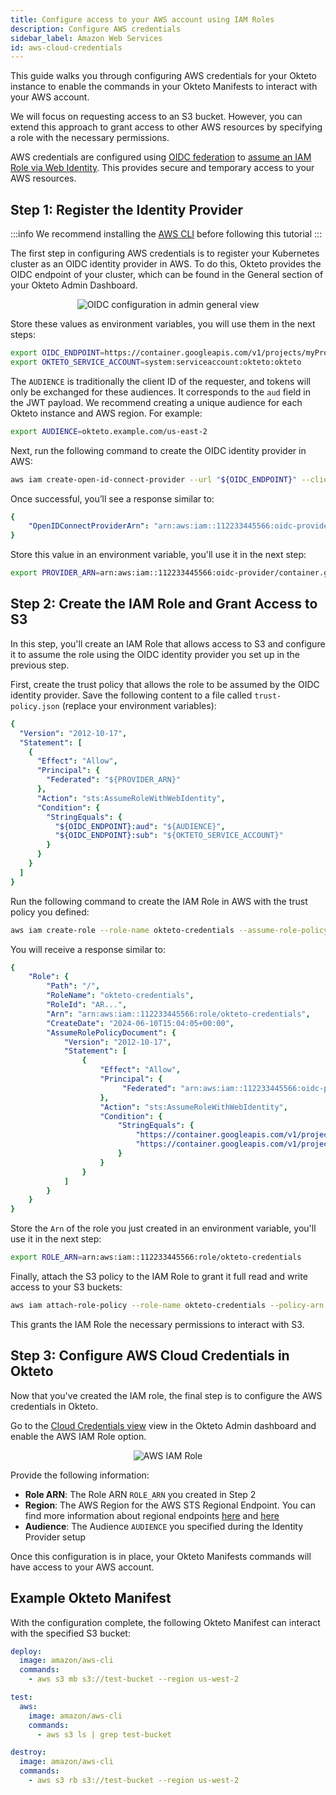 ```yaml
---
title: Configure access to your AWS account using IAM Roles
description: Configure AWS credentials
sidebar_label: Amazon Web Services
id: aws-cloud-credentials
---
```


This guide walks you through configuring AWS credentials for your Okteto instance to enable the commands in your Okteto Manifests to interact with your AWS account.

We will focus on requesting access to an S3 bucket. However, you can extend this approach to grant access to other AWS resources by specifying a role with the necessary permissions.

AWS credentials are configured using [OIDC federation](https://docs.aws.amazon.com/IAM/latest/UserGuide/id_roles_providers_oidc.html) to [assume an IAM Role via Web Identity](https://docs.aws.amazon.com/IAM/latest/UserGuide/id_roles_manage-assume.html).
This provides secure and temporary access to your AWS resources.

## Step 1: Register the Identity Provider

:::info
We recommend installing the [AWS CLI](https://docs.aws.amazon.com/cli/latest/userguide/getting-started-install.html#getting-started-install-instructions) before following this tutorial
:::

The first step in configuring AWS credentials is to register your Kubernetes cluster as an OIDC identity provider in AWS.
To do this, Okteto provides the OIDC endpoint of your cluster, which can be found in the General section of your Okteto Admin Dashboard.

<p align="center">
  <Image
    src={require("@site/static/img/amazon-ecr-oidc-config.png").default}
    alt="OIDC configuration in admin general view"
  />
</p>

Store these values as environment variables, you will use them in the next steps:

```bash
export OIDC_ENDPOINT=https://container.googleapis.com/v1/projects/myProject/locations/us-central1/clusters/myCluster
export OKTETO_SERVICE_ACCOUNT=system:serviceaccount:okteto:okteto
```

The `AUDIENCE` is traditionally the client ID of the requester, and tokens will only be exchanged for these audiences.
It corresponds to the `aud` field in the JWT payload. We recommend creating a unique audience for each Okteto instance and AWS region.
For example:

```bash
export AUDIENCE=okteto.example.com/us-east-2
```

Next, run the following command to create the OIDC identity provider in AWS:


```bash
aws iam create-open-id-connect-provider --url "${OIDC_ENDPOINT}" --client-id-list "${AUDIENCE}"
```

Once successful, you’ll see a response similar to:

```yaml
{
    "OpenIDConnectProviderArn": "arn:aws:iam::112233445566:oidc-provider/container.googleapis.com/v1/projects/myProject/locations/us-central1/clusters/myCluster"
}
```

Store this value in an environment variable, you'll use it in the next step:

```bash
export PROVIDER_ARN=arn:aws:iam::112233445566:oidc-provider/container.googleapis.com/v1/projects/myProject/locations/us-central1/clusters/myCluster
```

## Step 2: Create the IAM Role and Grant Access to S3

In this step, you'll create an IAM Role that allows access to S3 and configure it to assume the role using the OIDC identity provider you set up in the previous step.

First, create the trust policy that allows the role to be assumed by the OIDC identity provider.
Save the following content to a file called `trust-policy.json` (replace your environment variables):

```yaml title="trust-policy.json"
{
  "Version": "2012-10-17",
  "Statement": [
    {
      "Effect": "Allow",
      "Principal": {
        "Federated": "${PROVIDER_ARN}"
      },
      "Action": "sts:AssumeRoleWithWebIdentity",
      "Condition": {
        "StringEquals": {
          "${OIDC_ENDPOINT}:aud": "${AUDIENCE}",
          "${OIDC_ENDPOINT}:sub": "${OKTETO_SERVICE_ACCOUNT}"
        }
      }
    }
  ]
}
```

Run the following command to create the IAM Role in AWS with the trust policy you defined:

```bash
aws iam create-role --role-name okteto-credentials --assume-role-policy-document file://trust-policy.json
```

You will receive a response similar to:

```yaml
{
    "Role": {
        "Path": "/",
        "RoleName": "okteto-credentials",
        "RoleId": "AR...",
        "Arn": "arn:aws:iam::112233445566:role/okteto-credentials",
        "CreateDate": "2024-06-10T15:04:05+00:00",
        "AssumeRolePolicyDocument": {
            "Version": "2012-10-17",
            "Statement": [
                {
                    "Effect": "Allow",
                    "Principal": {
                         "Federated": "arn:aws:iam::112233445566:oidc-provider/container.googleapis.com/v1/projects/myProject/locations/us-central1/clusters/myCluster"
                    },
                    "Action": "sts:AssumeRoleWithWebIdentity",
                    "Condition": {
                        "StringEquals": {
                            "https://container.googleapis.com/v1/projects/myProject/locations/us-central1/clusters/myCluster:aud": "okteto.example.com/us-east-2",
                            "https://container.googleapis.com/v1/projects/myProject/locations/us-central1/clusters/myCluster:sub": "system:serviceaccount:okteto:okteto"
                        }
                    }
                }
            ]
        }
    }
}
```

Store the `Arn` of the role you just created in an environment variable, you'll use it in the next step:

```bash
export ROLE_ARN=arn:aws:iam::112233445566:role/okteto-credentials
```

Finally, attach the S3 policy to the IAM Role to grant it full read and write access to your S3 buckets:

```bash
aws iam attach-role-policy --role-name okteto-credentials --policy-arn arn:aws:iam::aws:policy/AmazonS3FullAccess
```

This grants the IAM Role the necessary permissions to interact with S3.


## Step 3: Configure AWS Cloud Credentials in Okteto

Now that you've created the IAM role, the final step is to configure the AWS credentials in Okteto.

Go to the [Cloud Credentials view](index.mdx) view in the Okteto Admin dashboard and enable the AWS IAM Role option.

<p align="center">
  <Image
    src={require("@site/static/img/aws-cloud-credentials.png").default}
    alt="AWS IAM Role"
  />
</p>

Provide the following information:

- **Role ARN**: The Role ARN `ROLE_ARN` you created in Step 2
- **Region**: The AWS Region for the AWS STS Regional Endpoint. You can find more information about regional endpoints [here](https://docs.aws.amazon.com/IAM/latest/UserGuide/id_credentials_temp_enable-regions.html) and [here](https://docs.aws.amazon.com/sdkref/latest/guide/feature-sts-regionalized-endpoints.html)
- **Audience**: The Audience `AUDIENCE` you specified during the Identity Provider setup

Once this configuration is in place, your Okteto Manifests commands will have access to your AWS account.

## Example Okteto Manifest

With the configuration complete, the following Okteto Manifest can interact with the specified S3 bucket:

```yaml
deploy:
  image: amazon/aws-cli
  commands:
    - aws s3 mb s3://test-bucket --region us-west-2

test:
  aws:
    image: amazon/aws-cli
    commands:
      - aws s3 ls | grep test-bucket

destroy:
  image: amazon/aws-cli
  commands:
    - aws s3 rb s3://test-bucket --region us-west-2
```

